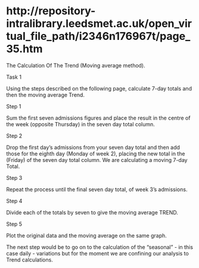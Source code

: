 # http://repository-intralibrary.leedsmet.ac.uk/open_virtual_file_path/i2346n176967t/page_35.htm

The Calculation Of The Trend (Moving average method).

Task 1

Using the steps described on the following page, calculate 7-day totals and then the moving average Trend.

Step 1

Sum the first seven admissions figures and place the result in the centre of the week (opposite Thursday) in the seven day total column.

Step 2

Drop the first day's admissions from your seven day total and then add those for the eighth day (Monday of week 2), placing the new total in the (Friday) of the seven day total column. We are calculating a moving 7-day Total.

Step 3

Repeat the process until the final seven day total, of week 3's admissions.

Step 4

Divide each of the totals by seven to give the moving average TREND.

Step 5

Plot the original data and the moving average on the same graph.

The next step would be to go on to the calculation of the "seasonal" - in this case daily - variations but for the moment we are confining our analysis to Trend calculations.
